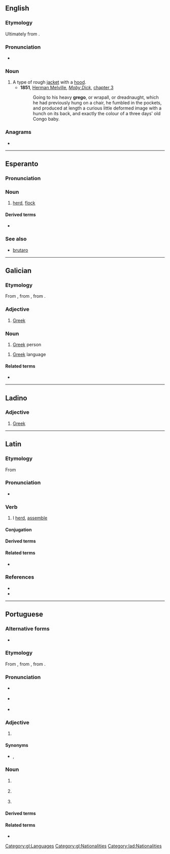{{also|Grego|grêgo}}
==English==

===Etymology===
Ultimately from {{der|en|la|Graeco||Greek}}.

===Pronunciation===
* {{a|UK}} {{IPA|en|/ˈɡɹeɪɡəʊ/}}

===Noun===
{{en-noun}}

# A type of rough [[jacket]] with a [[hood]].
#* '''1851''', [[w:Herman Melville|Herman Melville]], ''[[w:Moby Dick|Moby Dick]]'', [[s:Moby-Dick/Chapter 3|chapter 3]]
#*: Going to his heavy '''grego''', or wrapall, or dreadnaught, which he had previously hung on a chair, he fumbled in the pockets, and produced at length a curious little deformed image with a hunch on its back, and exactly the colour of a three days' old Congo baby.

===Anagrams===
* {{anagrams|en|a=eggor|Gorge|Rogge|gorge}}

----

==Esperanto==

===Pronunciation===
{{eo-IPA}}

===Noun===
{{eo-head}}

# [[herd]], [[flock]]

====Derived terms====
* {{l|eo|gregano}}

===See also===
* [[brutaro]]

----

==Galician==

===Etymology===
From {{inh|gl|roa-opt|grego}}, from {{inh|gl|la|graecus}}, from {{der|gl|grc|Γραικός}}.

===Adjective===
{{gl-adj|f=grega}}

# [[Greek]]

===Noun===
{{gl-noun|m|f=grega}}

# [[Greek]] person

{{gl-noun|m|-}}

# [[Greek]] language

====Related terms====
* {{l|gl|Grecia}}

[[Category:gl:Languages]]
[[Category:gl:Nationalities]]

----

==Ladino==

===Adjective===
{{lad-adj|l|g=m|f=grega}}

# [[Greek]]

[[Category:lad:Nationalities]]

----

==Latin==

===Etymology===
From {{m|la|grex||flock, herd}}

===Pronunciation===
* {{la-IPA|gregō}}

===Verb===
{{la-verb|1+|gregō}}

# I [[herd]], [[assemble]]

====Conjugation====
{{la-conj|1+|gregō}}

====Derived terms====
{{der3
|la|aggregō
|congregō
|sēgregō
}}

====Related terms====
* {{l|la|grex}}

===References===
* {{R:L&S}}
* {{R:Gaffiot}}

----

==Portuguese==

===Alternative forms===
* {{alter|pt|grêgo||obsolete}}

===Etymology===
From {{inh|pt|roa-opt|grego}}, from {{inh|pt|la|graecus}}, from {{der|pt|grc|Γραικός}}.

===Pronunciation===
* {{a|Portugal}} {{IPA|pt|/ˈɡɾe.ɣu/}}
* {{a|Brazil}} {{IPA|pt|/ˈɡɾe.ɡu/}}
* {{hyphenation|pt|gre|go}}

===Adjective===
{{pt-adj|greg|o}}

# {{l|en|Greek}} {{gloss|of, from or relating to Greece}}

====Synonyms====
* {{l|pt|helénico}}, {{l|pt|greco-}} {{qualifier|combining form}}

===Noun===
{{pt-noun|m|s|f=grega}}

# {{l|en|Greek}} {{gloss|person from Greece}}
# {{lb|pt|uncountable}} {{l|en|Greek}} {{gloss|Indo-European language spoken in Greece and Cyprus}}
# {{lb|pt|colloquial}} {{l|en|Greek}} {{gloss|incomprehensible speech or jargon}}

====Derived terms====
{{der3|pt|grego antigo|grego bizantino|gregos e troianos|presente de grego}}

====Related terms====
* {{l|pt|Grécia}}

{{topics|pt|Languages|Nationalities|Greece}}